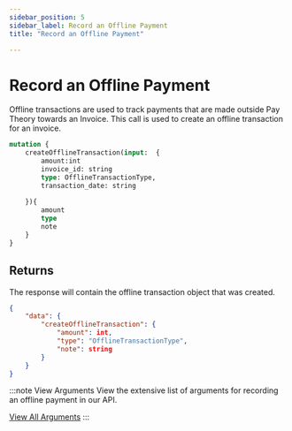```yaml
---
sidebar_position: 5
sidebar_label: Record an Offline Payment
title: "Record an Offline Payment"

---
```



# Record an Offline Payment
 Offline transactions are used to track payments that are made outside Pay Theory towards an Invoice. This call is used to create an offline transaction for an invoice.

```graphql title="GraphQL"
mutation {
    createOfflineTransaction(input:  {
        amount:int
        invoice_id: string
        type: OfflineTransactionType,
        transaction_date: string
    
    }){
        amount
        type
        note
    }
}
```

## Returns
The response will contain the offline transaction object that was created.

```JSON title="JSON"
{
    "data": {
        "createOfflineTransaction": {
            "amount": int,
            "type": "OfflineTransactionType",
            "note": string
        }
    }
}

```
:::note  View Arguments
View the extensive list of arguments for recording an offline payment in our API. 

<a href= "../../api/invoice#create-an-offline-transaction" class="button button--primary button--md">View All Arguments</a>
:::